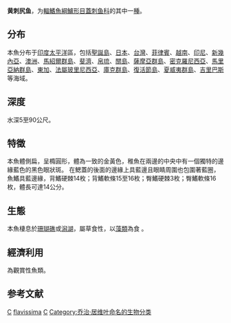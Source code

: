 {{Speciesbox 
| taxon = Centropyge flavissima
| authority = [[Cuvier|Cuvier]], 1831
| image = Centropyge flavissima.JPG
| image_width = 250px
| status = LC 
| status_system = IUCN3.1
| synonyms = *''Centropyge flavissimus''<br /><small>Cuvier, 1831</small>
*''Holacanthus flavissimus''<br /><small>Cuvier, 1831</small>
}}

'''黄刺尻鱼'''，为[[輻鰭魚綱|輻鰭魚綱]][[鱸形目|鱸形目]][[蓋刺鱼科|蓋刺鱼科]]的其中一[[種|種]]。

==分布==
本魚分布于[[印度|印度]][[太平洋|太平洋]]區，包括[[聖誕島|聖誕島]]、[[日本|日本]]、[[台灣|台灣]]、[[菲律賓|菲律賓]]、[[越南|越南]]、[[印尼|印尼]]、[[新幾內亞|新幾內亞]]、[[澳洲|澳洲]]、[[馬紹爾群島|馬紹爾群島]]、[[斐濟|斐濟]]、[[帛琉|帛琉]]、[[關島|關島]]、[[薩摩亞群島|薩摩亞群島]]、[[密克羅尼西亞|密克羅尼西亞]]、[[馬里亞納群島|馬里亞納群島]]、[[東加|東加]]、[[法屬玻里尼西亞|法屬玻里尼西亞]]、[[庫克群島|庫克群島]]、[[復活節島|復活節島]]、[[夏威夷群島|夏威夷群島]]、[[吉里巴斯|吉里巴斯]]等海域。

==深度==
水深5至90公尺。

==特徵==
本魚體側扁，呈橢圓形，體為一致的金黃色，稚魚在兩邊的中央中有一個獨特的邊緣藍色的黑色眼狀斑。 在鰓蓋的後面的邊緣上具藍邊且眼睛周圍也包圍著藍圈，魚鰭具藍邊緣，背鰭硬棘14枚；背鰭軟條15至16枚；臀鰭硬棘3枚；臀鰭軟條16枚，體長可達14公分。

==生態==
本魚棲息於[[珊瑚礁|珊瑚礁]]或[[潟湖|潟湖]]，屬草食性，以[[藻類|藻類]]為食 。

==經濟利用==
為觀賞性魚類。

== 参考文献 ==
{{Reflist}}
{{Taxonbar}}

[[Category:觀賞魚|C]]
[[Category:刺尻魚屬|flavissima]]
[[Category:1831年描述的魚類|C]]
[[Category:乔治·居维叶命名的生物分类|Category:乔治·居维叶命名的生物分类]]